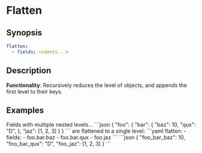 # Flatten

## Synopsis

```yaml {2}
flatten:
  - fields: <idents...>
```

## Description

**Functionality**: Recursively reduces the level of objects, and appends the first level to their keys.

## Examples

<ExampleGrid>
  <CommentCol>
    Fields with multiple nested levels...
  </CommentCol>
  <CodeCol>
    ```json
    {
      "foo": {
        "bar": {
          "baz": 10,
          "qux": "D",
        },
        "jaz": [1, 2, 3]
      }
    }
    ```
  </CodeCol>

  <CommentCol>
    are flattened to a single level:
  </CommentCol>
  <CodeCol>
    ```yaml
    flatten:
      - fields:
        - foo.bar.baz
        - foo.bar.qux
        - foo.jaz
    ```
    ```json
    {
      "foo_bar_baz": 10,
      "foo_bar_qux": "D",
      "foo_jaz": [1, 2, 3]
    }
    ```
  </CodeCol>
</ExampleGrid>
